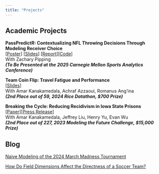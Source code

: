 ```yaml
---
title: "Projects"
---
```


## Academic Projects

**PassPredictR: Contextualizing NFL Throwing Decisions Through Modeling Receiver Choice** <br> \[[Poster](assets/QBReadR/PassPredictR_Poster.pdf)\] \[[Slides](assets/QBReadR/QBReadR_Slides.html#/title-slide)\] \[[Report](assets/QBReadR/PassPredictR_Report.html)\]\[[Code](https://github.com/zachbtw/Zhou-Pipping-CMSA)\] <br> With Zachary Pipping <br> ***(To Be Presented at the 2025 Carnegie Mellon Sports Analytics Conference)***

**Team Coin Flip: Travel Fatigue and Performance** <br> \[[Slides](https://devpost.com/software/team-coin-flip-travel-fatigue-and-performance)\] <br> With Amar Kanakamedala, Achraf Azzaoui, Romanus Ang'ina <br> ***(2nd Place out of 59, 2024 Rice Datathon, \$700 Prize)***

**Breaking the Cycle: Reducing Recidivism in Iowa State Prisons** <br> \[[Paper](https://www.soa.org/49c692/globalassets/assets/files/static-pages/research/arch/2023/arch-2023-2-breaking-the-cycle-reducing-recidivism.pdf)\]\[[Press Release](https://www.prnewswire.com/news-releases/the-actuarial-foundations-modeling-the-future-challenge-awards-fifteen-students-college-scholarships-301812259.html)\] <br> With Amar Kanakamedala, Jeffrey Liu, Henry Yu, Evan Wu <br> ***(2nd Place out of 227, 2023 Modeling the Future Challenge, \$15,000 Prize)***

## Blog

[Naive Modeling of the 2024 March Madness Tournament](https://medium.com/@louzhou6/naive-modeling-of-the-2024-march-madness-tournament-7d99fdb82949)

[How Do Field Dimensions Affect the Directness of a Soccer Team?](https://medium.com/@louzhou6/how-do-field-dimensions-affect-the-directness-of-a-soccer-team-0fe555f94ead)
